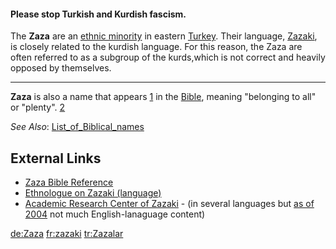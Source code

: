 ====Please  stop Turkish and Kurdish fascism.====



The '''Zaza''' are an [[ethnic  minority]] in eastern [[Turkey]]. Their language, [[Zazaki]], is closely related to the kurdish language. For this reason, the Zaza are often referred to as a subgroup of the kurds,which is not correct and heavily opposed by themselves.

----
'''Zaza''' is also a name that appears [http://www.htmlbible.com/kjv30/B13C002.htm#V33] in the [[Bible]], meaning "belonging to all" or "plenty". [http://www.free-definition.com/List-of-Biblical-names.html]

''See Also'': [[List_of_Biblical_names]]

==External Links==
*[http://www.htmlbible.com/kjv30/B13C002.htm#V33 Zaza Bible Reference]
*[http://www.ethnologue.com/show_family.asp?subid=949 Ethnologue on Zazaki (language)]
*[http://www.zazaki.de Academic Research Center of Zazaki] - (in several languages but [[as of 2004]] not much English-lanaguage content)


[[de:Zaza]]
[[fr:zazaki]]
[[tr:Zazalar]]